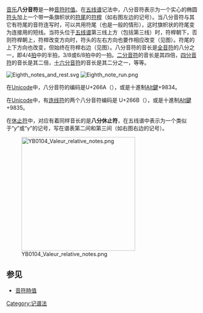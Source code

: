 [[音乐|音乐]]'''八分音符'''是一种[[音符时值|音符时值]]。在[[五线谱|五线谱]]记法中，八分音符表示为一个实心的椭圆[[符头|符头]]加上一个带'''一'''条旗帜状的[[符尾|符尾]]的[[符桿|符桿]]（如右图左边的记号）。当八分音符与其它有符尾的音符连写时，可以共用符尾（也是一般的情形），这时旗帜状的符尾变为连接用的短线。当符头位于[[五线谱|五线谱]]第三线上方（包括第三线）时，符桿朝下，否则符桿朝上，符桿改变方向时，符头的左右方向也要作相应改变（见图）。符尾的上下方向也改变，但始终在符桿右边（见图）。八分音符的音长是[[全音符|全音符]]的八分之一，即4/4[[节拍|拍]]中的半拍，3/8或6/8拍中的一拍。[[二分音符|二分音符]]的音长是其四倍，[[四分音符|四分音符]]的音长是其二倍，[[十六分音符|十六分音符]]的音长是其二分之一，等等。

[[File:Eighth_notes_and_rest.svg|thumb]]
[[File:Eighth_note_run.png|thumb]]

在[[Unicode|Unicode]]中，八分音符的编码是U+266A（<span style="font-size: xx-large">{{unicode|♪}}</span>），或是十進制[[Alt鍵|Alt鍵]]+9834。

在[[Unicode|Unicode]]中，有[[连线符|连线符]]的两个八分音符编码是 U+266B（<span style="font-size: xx-large">{{unicode|♫}}</span>），或是十進制[[Alt鍵|Alt鍵]]+9835。

在[[休止符|休止符]]中，对应有着同样音长的是'''八分休止符'''，在五线谱中表示为一个类似于“''y''”或“<math>\gamma</math>”的记号，写在谱表第二间和第三间（如右图右边的记号）。

[[File:YB0104_Valeur_relative_notes.png|300px]]

==参见==
*[[音符時值|音符時值]]

{{Musical note values}}
[[Category:记谱法|Category:记谱法]]

{{音乐小作品}}
